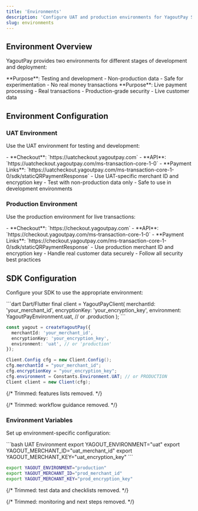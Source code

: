 ```yaml
---
title: 'Environments'
description: 'Configure UAT and production environments for YagoutPay SDK'
slug: environments
---
```


## Environment Overview

YagoutPay provides two environments for different stages of development and deployment:

<CardGroup cols={2}>
  <Card title="UAT Environment" icon="test-tube">
    **Purpose**: Testing and development
    - Non-production data
    - Safe for experimentation
    - No real money transactions
  </Card>
  <Card title="Production Environment" icon="rocket">
    **Purpose**: Live payment processing
    - Real transactions
    - Production-grade security
    - Live customer data
  </Card>
</CardGroup>

## Environment Configuration

### UAT Environment

Use the UAT environment for testing and development:

<AccordionGroup>
  <Accordion title="Base URLs">
    - **Checkout**: `https://uatcheckout.yagoutpay.com`
    - **API**: `https://uatcheckout.yagoutpay.com/ms-transaction-core-1-0`
    - **Payment Links**: `https://uatcheckout.yagoutpay.com/ms-transaction-core-1-0/sdk/staticQRPaymentResponse`
  </Accordion>
  <Accordion title="Credentials">
    - Use UAT-specific merchant ID and encryption key
    - Test with non-production data only
    - Safe to use in development environments
  </Accordion>
</AccordionGroup>

### Production Environment

Use the production environment for live transactions:

<AccordionGroup>
  <Accordion title="Base URLs">
    - **Checkout**: `https://checkout.yagoutpay.com`
    - **API**: `https://checkout.yagoutpay.com/ms-transaction-core-1-0`
    - **Payment Links**: `https://checkout.yagoutpay.com/ms-transaction-core-1-0/sdk/staticQRPaymentResponse`
  </Accordion>
  <Accordion title="Credentials">
    - Use production merchant ID and encryption key
    - Handle real customer data securely
    - Follow all security best practices
  </Accordion>
</AccordionGroup>

## SDK Configuration

Configure your SDK to use the appropriate environment:

<CodeGroup>
```dart Dart/Flutter
final client = YagoutPayClient(
  merchantId: 'your_merchant_id',
  encryptionKey: 'your_encryption_key',
  environment: YagoutPayEnvironment.uat, // or .production
);
```

```typescript TypeScript/Node.js
const yagout = createYagoutPay({
  merchantId: 'your_merchant_id',
  encryptionKey: 'your_encryption_key',
  environment: 'uat', // or 'production'
});
```

```java Java
Client.Config cfg = new Client.Config();
cfg.merchantId = "your_merchant_id";
cfg.encryptionKey = "your_encryption_key";
cfg.environment = Constants.Environment.UAT; // or PRODUCTION
Client client = new Client(cfg);
```
</CodeGroup>

{/* Trimmed: features lists removed. */}

{/* Trimmed: workflow guidance removed. */}

### Environment Variables

Set up environment-specific configuration:

<CodeGroup>
```bash UAT Environment
export YAGOUT_ENVIRONMENT="uat"
export YAGOUT_MERCHANT_ID="uat_merchant_id"
export YAGOUT_MERCHANT_KEY="uat_encryption_key"
```

```bash Production Environment
export YAGOUT_ENVIRONMENT="production"
export YAGOUT_MERCHANT_ID="prod_merchant_id"
export YAGOUT_MERCHANT_KEY="prod_encryption_key"
```
</CodeGroup>

{/* Trimmed: test data and checklists removed. */}

{/* Trimmed: monitoring and next steps removed. */}
